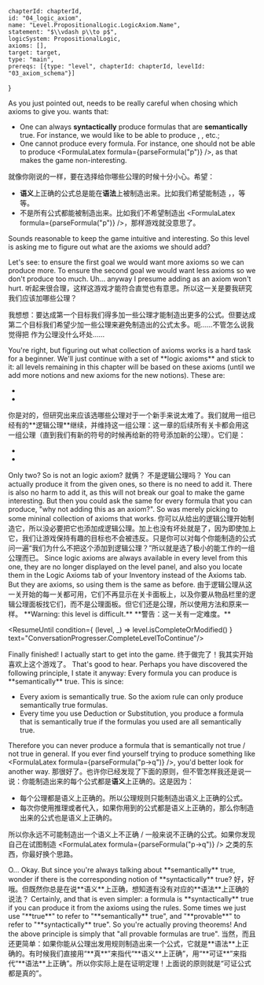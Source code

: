 

	chapterId: chapterId,
	id: "04_logic_axiom",
	name: "Level.PropositionalLogic.LogicAxiom.Name",
	statement: "$\\vdash p\\to p$",
	logicSystem: PropositionalLogic,
	axioms: [],
	target: target,
	type: "main",
	prereqs: [{type: "level", chapterId: chapterId, levelId: "03_axiom_schema"}]
}


<ConversationProgresser>

<Speak speaker="sapphire">
<LocalizedMarkdown locale="en">
As you just pointed out, <Sapphire /> needs to be really careful when chosing which axioms to give you. <Sapphire /> wants that: 

- One can always **syntactically** produce formulas that are **semantically** true. For instance, we would like to be able to produce <FormulaLatex formula={target} />, <FormulaLatex formula={logicAxiom1} />, etc.; 
- One cannot produce every formula. For instance, one should not be able to produce <FormulaLatex formula={parseFormula("p")} />, as that makes the game non-interesting. 
</LocalizedMarkdown>
<LocalizedMarkdown locale="zh">
就像你刚说的一样，<Sapphire />要在选择给你哪些公理的时候十分小心。<Sapphire />希望：

- **语义**上正确的公式总是能在**语法**上被制造出来。比如我们希望能制造 <FormulaLatex formula={target} />，<FormulaLatex formula={logicAxiom1} />，等等。
- 不是所有公式都能被制造出来。比如我们不希望制造出 <FormulaLatex formula={parseFormula("p")} />，那样游戏就没意思了。
</LocalizedMarkdown>
</Speak>

<Speak speaker="star">
<LocalizedMarkdown locale="en">
Sounds reasonable to keep the game intuitive and interesting. So this level is asking me to figure out what are the axioms we should add? 

Let's see: to ensure the first goal we would want more axioms so we can produce more. To ensure the second goal we would want less axioms so we don't produce too much. Uh... anyway I presume adding <FormulaLatex formula={ptop} /> as an axiom won't hurt. 
</LocalizedMarkdown>
<LocalizedMarkdown locale="zh">
听起来很合理，这样这游戏才能符合直觉也有意思。所以这一关是要我研究我们应该加哪些公理？

我想想：要达成第一个目标我们得多加一些公理才能制造出更多的公式。但要达成第二个目标我们希望少加一些公理来避免制造出的公式太多。呃……不管怎么说我觉得把 <FormulaLatex formula={ptop} /> 作为公理没什么坏处……
</LocalizedMarkdown>
</Speak>

<Speak speaker="sapphire">
<LocalizedMarkdown locale="en">
You're right, but figuring out what collection of axioms works is a hard task for a beginner. We'll just continue with a set of **logic axioms** and stick to it: all levels remaining in this chapter will be based on these axioms (until we add more notions and new axioms for the new notions). These are: 

- <FormulaLatex formula={logicAxiom1} />
- <FormulaLatex formula={logicAxiom2} />
</LocalizedMarkdown>
<LocalizedMarkdown locale="zh">
你是对的，但研究出来应该选哪些公理对于一个新手来说太难了。我们就用一组已经有的**逻辑公理**继续，并维持这一组公理：这一章的后续所有关卡都会用这一组公理（直到我们有新的符号的时候再给新的符号添加新的公理）。它们是：

- <FormulaLatex formula={logicAxiom1} />
- <FormulaLatex formula={logicAxiom2} />
</LocalizedMarkdown>
</Speak>

<Speak speaker="star">
<LocalizedMarkdown locale="en">
Only two? So <FormulaLatex formula={ptop} /> is not an logic axiom? 
</LocalizedMarkdown>
<LocalizedMarkdown locale="zh">
就俩？<FormulaLatex formula={ptop} /> 不是逻辑公理吗？
</LocalizedMarkdown>
</Speak>

<Speak speaker="sapphire">
<LocalizedMarkdown locale="en">
You can actually produce it from the given ones, so there is no need to add it. There is also no harm to add it, as this will not break our goal to make the game interesting. But then you could ask the same for every formula that you can produce, "why not adding this as an axiom?". So <Sapphire /> was merely picking to some mininal collection of axioms that works. 
</LocalizedMarkdown>
<LocalizedMarkdown locale="zh">
你可以从给出的逻辑公理开始制造它，所以没必要把它也添加成逻辑公理。加上也没有坏处就是了，因为即使加上它，我们让游戏保持有趣的目标也不会被违反。只是你可以对每个你能制造的公式问一遍“我们为什么不把这个添加到逻辑公理？”所以<Sapphire />就是选了极小的能工作的一组公理而已。
</LocalizedMarkdown>
</Speak>

<Speak speaker="author">
<LocalizedMarkdown locale="en">
Since logic axioms are always available in every level from this one, they are no longer displayed on the level panel, and also you locate them in the Logic Axioms tab of your Inventory instead of the Axioms tab. But they are axioms, so using them is the same as before. 
</LocalizedMarkdown>
<LocalizedMarkdown locale="zh">
由于逻辑公理从这一关开始的每一关都可用，它们不再显示在关卡面板上，以及你要从物品栏里的逻辑公理面板找它们，而不是公理面板。但它们还是公理，所以使用方法和原来一样。
</LocalizedMarkdown>
</Speak>

<Speak speaker="author">
<LocalizedMarkdown locale="en">
**Warning: this level is difficult.**
</LocalizedMarkdown>
<LocalizedMarkdown locale="zh">
**警告：这一关有一定难度。**
</LocalizedMarkdown>
</Speak>

<ResumeUntil condition={ (level, _) => level.isCompleteOrModified() } text="ConversationProgresser.CompleteLevelToContinue"/>

<Speak speaker="star">
<LocalizedMarkdown locale="en">
Finally finished! I actually start to get into the game. 
</LocalizedMarkdown>
<LocalizedMarkdown locale="zh">
终于做完了！我其实开始喜欢上这个游戏了。
</LocalizedMarkdown>
</Speak>

<Speak speaker="sapphire">
<LocalizedMarkdown locale="en">
That's good to hear. Perhaps you have discovered the following principle, I state it anyway: Every formula you can produce is **semantically** true. This is since: 

- Every axiom is semantically true. So the axiom rule can only produce semantically true formulas. 
- Every time you use Deduction or Substitution, you produce a formula that is semantically true if the formulas you used are all semantically true. 

Therefore you can never produce a formula that is semantically not true / not true in general. If you ever find yourself trying to produce something like <FormulaLatex formula={parseFormula("p->q")} />, you'd better look for another way. 
</LocalizedMarkdown>
<LocalizedMarkdown locale="zh">
那很好了。也许你已经发现了下面的原则，但不管怎样我还是说一说：你能制造出来的每个公式都是**语义**上正确的。这是因为：

- 每个公理都是语义上正确的。所以公理规则只能制造出语义上正确的公式。
- 每次你使用推理或者代入，如果你用到的公式都是语义上正确的，那么你制造出来的公式也是语义上正确的。

所以你永远不可能制造出一个语义上不正确 / 一般来说不正确的公式。如果你发现自己在试图制造 <FormulaLatex formula={parseFormula("p->q")} /> 之类的东西，你最好换个思路。
</LocalizedMarkdown>
</Speak>

<Speak speaker="star">
<LocalizedMarkdown locale="en">
O... Okay. But since you're always talking about **semantically** true, <Star /> wonder if there is the corresponding notion of **syntactically** true? 
</LocalizedMarkdown>
<LocalizedMarkdown locale="zh">
好，好哦。但既然你总是在说**语义**上正确，<Star />想知道有没有对应的**语法**上正确的说法？
</LocalizedMarkdown>
</Speak>

<Speak speaker="sapphire">
<LocalizedMarkdown locale="en">
Certainly, and that is even simpler: a formula is **syntactically** true if you can produce it from the axioms using the rules. Some times we just use "**true**" to refer to "**semantically** true", and "**provable**" to refer to "**syntactically** true". So you're actually proving theorems! And the above principle is simply that "all provable formulas are true". 
</LocalizedMarkdown>
<LocalizedMarkdown locale="zh">
当然，而且还更简单：如果你能从公理出发用规则制造出来一个公式，它就是**语法**上正确的。有时候我们直接用“**真**”来指代“**语义**上正确”，用“**可证**”来指代“**语法**上正确”。所以你实际上是在证明定理！上面说的原则就是“可证公式都是真的”。
</LocalizedMarkdown>
</Speak>

</ConversationProgresser>
